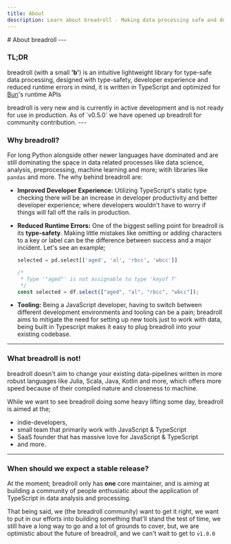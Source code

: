 ```yaml
---
title: About
description: Learn about breadroll - Making data processing safe and delightful with TypeScript and Bun
---
```



<div className="mt-10">
# About breadroll
---

### TL;DR

breadroll (with a small **'b'**) is an intuitive lightweight library for type-safe data processing, designed with type-safety, developer experience and reduced runtime errors in mind, it is written in TypeScript and optimized for [Bun](https://bun.sh)'s runtime APIs

<Callout type="warning">
  <span className="text-sm">
    breadroll is very new and is currently in active development and is not ready for use in production. As of `v0.5.0`
    we have opened up breadroll for community contribution.
  </span>
</Callout>
---

### Why breadroll?

For long Python alongside other newer languages have dominated and are still dominating the space in data related processes like data science, analysis, preprocessing, machine learning and more; witih libraries like `pandas` and more. The why behind breadroll are:

- **Improved Developer Experience:** Utilizing TypeScript's static type checking there will be an increase in
  developer productivity and better developer experience; where developers wouldn't have to worry if things will fall
  off the rails in production.
- **Reduced Runtime Errors:** One of the biggest selling point for breadroll is its **type-safety**. Making little mistakes like omitting or adding characters to a key or label can be the difference between success and a major incident. Let's see an example;

  ```python filename="example.py" /aged/
  selected = pd.select[['aged', 'al', 'rbcc', 'wbcc']]
  ```

  ```typescript filename="example.ts" /aged/
  /*
   * Type '"aged"' is not assignable to type 'keyof T'
   */
  const selected = df.select(["aged", "al", "rbcc", "wbcc"]);
  ```

- **Tooling:** Being a JavaScript developer, having to switch between different development environments and tooling can be a pain; breadroll aims to mitigate the need for setting up new tools just to work with data, being built in Typescript makes it easy to plug breadroll into your existing codebase.

---

### What breadroll is not!

breadroll doesn't aim to change your existing data-pipelines written in more robust languages like Julia, Scala, Java, Kotlin and more, which offers more speed because of their compiled nature and closeness to machine.

While we want to see breadroll doing some heavy lifting some day, breadroll is aimed at the;

- indie-developers,
- small team that primarily work with JavaScript & TypeScript
- SaaS founder that has massive love for JavaScript & TypeScript
- and more.

---

### When should we expect a stable release?

At the moment; breadroll only has **one** core maintainer, and is aiming at building a community of people enthusiatic about the application of TypeScript in data analysis and processing.

That being said, we (the breadroll community) want to get it right, we want to put in our efforts into building something that'll stand the test of time, we still have a long way to go and a lot of grounds to cover, but, we are optimistic about the future of breadroll, and we can't wait to get to `v1.0.0`

</div>
